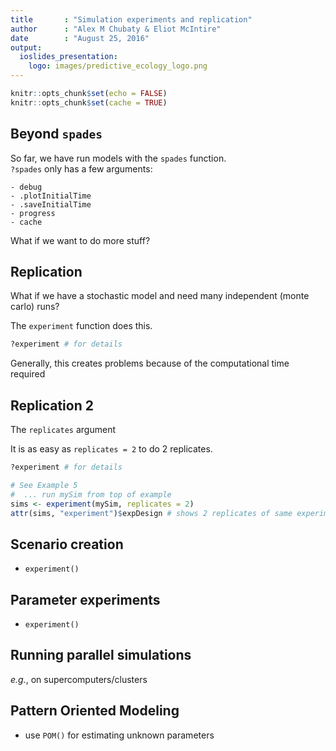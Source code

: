 ```yaml
---
title       : "Simulation experiments and replication"
author      : "Alex M Chubaty & Eliot McIntire"
date        : "August 25, 2016"
output:
  ioslides_presentation:
    logo: images/predictive_ecology_logo.png
---
```


```r
knitr::opts_chunk$set(echo = FALSE)
knitr::opts_chunk$set(cache = TRUE)
```


## Beyond `spades`

So far, we have run models with the `spades` function.  
`?spades` only has a few arguments:

    - debug
    - .plotInitialTime
    - .saveInitialTime
    - progress
    - cache
    
What if we want to do more stuff?

## Replication

What if we have a stochastic model and need many independent (monte carlo) runs?

The `experiment` function does this.

```r
?experiment # for details
```

Generally, this creates problems because of the computational time required

## Replication 2

The `replicates` argument

It is as easy as `replicates = 2` to do 2 replicates.

```r
?experiment # for details

# See Example 5
#  ... run mySim from top of example
sims <- experiment(mySim, replicates = 2)
attr(sims, "experiment")$expDesign # shows 2 replicates of same experiment

```

## Scenario creation

- `experiment()`

## Parameter experiments

- `experiment()`

## Running parallel simulations
    
*e.g.*, on supercomputers/clusters

## Pattern Oriented Modeling

- use `POM()` for estimating unknown parameters
